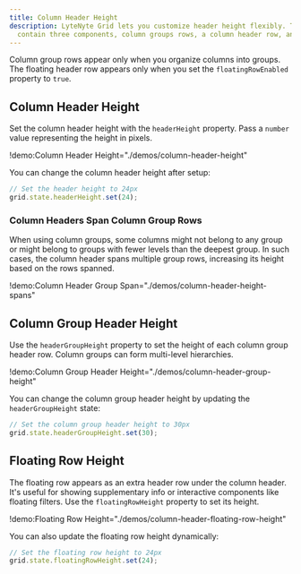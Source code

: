 ```yaml
---
title: Column Header Height
description: LyteNyte Grid lets you customize header height flexibly. The header can
  contain three components, column groups rows, a column header row, and a floating header row.
---
```


Column group rows appear only when you organize columns into groups. The
floating header row appears only when you set the `floatingRowEnabled`
property to `true`.

## Column Header Height

Set the column header height with the `headerHeight` property. Pass a
`number` value representing the height in pixels.

!demo:Column Header Height="./demos/column-header-height"

You can change the column header height after setup:

```ts
// Set the header height to 24px
grid.state.headerHeight.set(24);
```

### Column Headers Span Column Group Rows

When using column groups, some columns might not belong to any group or
might belong to groups with fewer levels than the deepest group. In such
cases, the column header spans multiple group rows, increasing its
height based on the rows spanned.

!demo:Column Header Group Span="./demos/column-header-height-spans"

## Column Group Header Height

Use the `headerGroupHeight` property to set the height of each column
group header row. Column groups can form multi-level hierarchies.

!demo:Column Group Header Height="./demos/column-header-group-height"

You can change the column group header height by updating the
`headerGroupHeight` state:

```ts
// Set the column group header height to 30px
grid.state.headerGroupHeight.set(30);
```

## Floating Row Height

The floating row appears as an extra header row under the column header.
It's useful for showing supplementary info or interactive components
like floating filters. Use the `floatingRowHeight` property to set its
height.

!demo:Floating Row Height="./demos/column-header-floating-row-height"

You can also update the floating row height dynamically:

```ts
// Set the floating row height to 24px
grid.state.floatingRowHeight.set(24);
```
